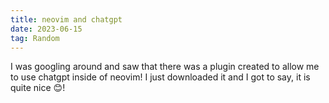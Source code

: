 ```yaml
---
title: neovim and chatgpt
date: 2023-06-15
tag: Random
---
```


I was googling around and saw that there was a plugin created to allow me to use chatgpt inside of neovim! 
I just downloaded it and I got to say, it is quite nice 😊! 

<TilInlineImage
  containerClassName="mx-0 lg:mx-0"
  aspectW="aspect-w-6"
  alt="neovim and chatgpt together"
  src="https://res.cloudinary.com/dinypqsgl/image/upload/v1686872150/blog/neovim_chatgpt_clutj4.png"
/>
